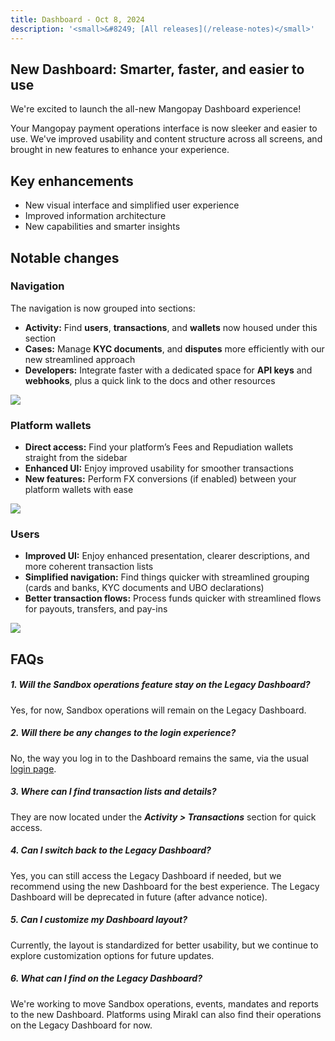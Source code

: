 ```yaml
---
title: Dashboard - Oct 8, 2024
description: '<small>&#8249; [All releases](/release-notes)</small>'
---
```


## New Dashboard: Smarter, faster, and easier to use

We're excited to launch the all-new Mangopay Dashboard experience! 

Your Mangopay payment operations interface is now sleeker and easier to use. We've improved usability and content structure across all screens, and brought in new features to enhance your experience.

## Key enhancements
- New visual interface and simplified user experience
- Improved information architecture
- New capabilities and smarter insights

## Notable changes
### Navigation
The navigation is now grouped into sections: 
- **Activity:** Find **users**, **transactions**, and **wallets** now housed under this section
- **Cases:** Manage **KYC documents**, and **disputes** more efficiently with our new streamlined approach
- **Developers:** Integrate faster with a dedicated space for **API keys** and **webhooks**, plus a quick link to the docs and other resources

<Accordion title="See sidebar before and after">
  <img src="/images/dashboard-2024-10-08-sidebar.png" />
</Accordion>

### Platform wallets
- **Direct access:** Find your platform’s Fees and Repudiation wallets straight from the sidebar
- **Enhanced UI:** Enjoy improved usability for smoother transactions
- **New features:** Perform FX conversions (if enabled) between your platform wallets with ease

<img src="/images/dashboard-2024-10-08-platform-wallets.png" />

### Users
- **Improved UI:** Enjoy enhanced presentation, clearer descriptions, and more coherent transaction lists
- **Simplified navigation:** Find things quicker with streamlined grouping (cards and banks, KYC documents and UBO declarations)
- **Better transaction flows:** Process funds quicker with streamlined flows for payouts, transfers, and pay-ins

<img src="/images/dashboard-2024-10-08-user.png" />

## FAQs
##### 1. Will the Sandbox operations feature stay on the Legacy Dashboard?
Yes, for now, Sandbox operations will remain on the Legacy Dashboard.
##### 2. Will there be any changes to the login experience?
No, the way you log in to the Dashboard remains the same, via the usual <a href="https://hub.mangopay.com/" target="_blank">login page</a>.
##### 3. Where can I find transaction lists and details? 
They are now located under the ***Activity > Transactions*** section for quick access.
##### 4. Can I switch back to the Legacy Dashboard?
Yes, you can still access the Legacy Dashboard if needed, but we recommend using the new Dashboard for the best experience. The Legacy Dashboard will be deprecated in future (after advance notice).
##### 5. Can I customize my Dashboard layout?
Currently, the layout is standardized for better usability, but we continue to explore customization options for future updates.
##### 6. What can I find on the Legacy Dashboard? 
We're working to move Sandbox operations, events, mandates and reports to the new Dashboard. Platforms using Mirakl can also find their operations on the Legacy Dashboard for now.
